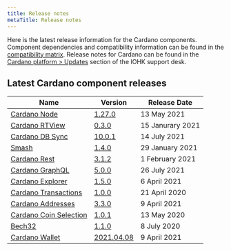 ```yaml
---
title: Release notes
metaTitle: Release notes
---
```


Here is the latest release information for the Cardano components.
Component dependencies and compatibility information can be found in the [compatibility matrix](/tools/comp-matrix).
Release notes for Cardano can be found in the [Cardano platform > Updates](https://iohk.zendesk.com/hc/en-us/sections/360002160134-Updates) section of the IOHK support desk.

## Latest Cardano component releases

Name | Version | Release Date
-|-|-
[Cardano Node](https://github.com/input-output-hk/cardano-node) | [1.27.0](https://github.com/input-output-hk/cardano-node/releases/tag/1.27.0) | 13 May 2021
[Cardano RTView](https://github.com/input-output-hk/cardano-rt-view) | [0.3.0](https://github.com/input-output-hk/cardano-rt-view/releases/tag/0.3.0) | 15 Janurary 2021
[Cardano DB Sync](https://github.com/input-output-hk/cardano-db-sync/releases) | [10.0.1](https://github.com/input-output-hk/cardano-db-sync/releases/tag/10.0.1) | 14 July 2021
[Smash](https://github.com/input-output-hk/smash) | [1.4.0](https://github.com/input-output-hk/smash/releases/tag/v1.4.0) | 29 January 2021
[Cardano Rest](https://github.com/input-output-hk/cardano-rest) | [3.1.2](https://github.com/input-output-hk/cardano-rest/releases/tag/3.1.2) | 1 February 2021
[Cardano GraphQL](https://github.com/input-output-hk/cardano-graphql) | [5.0.0](https://github.com/input-output-hk/cardano-graphql/releases/tag/5.0.0) | 26 July 2021
[Cardano Explorer](https://github.com/input-output-hk/cardano-explorer-app) | [1.5.0](https://github.com/input-output-hk/cardano-explorer-app/releases/tag/1.5.0) | 6 April 2021
[Cardano Transactions](https://github.com/input-output-hk/cardano-transactions) | [1.0.0](https://github.com/input-output-hk/cardano-transactions/releases/tag/1.0.0) | 21 April 2020
[Cardano Addresses](https://github.com/input-output-hk/cardano-addresses) | [3.3.0](https://github.com/input-output-hk/cardano-addresses/releases/tag/3.3.0) | 9 April 2021
[Cardano Coin Selection](https://github.com/input-output-hk/cardano-coin-selection) | [1.0.1](https://github.com/input-output-hk/cardano-coin-selection/releases/tag/v1.0.1) | 13 May 2020
[Bech32](https://github.com/input-output-hk/bech32) | [1.1.0](https://github.com/input-output-hk/bech32/releases/tag/v1.1.0) | 8 July 2020
[Cardano Wallet](https://github.com/input-output-hk/cardano-wallet) | [2021.04.08](https://github.com/input-output-hk/cardano-wallet/releases/tag/v2021-04-08) | 9 April 2021


